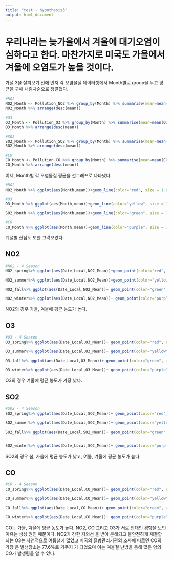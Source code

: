 ---
title: "test - hypothesis3"
output: html_document
---

# 우리나라는 늦가을에서 겨울에 대기오염이 심하다고 한다. 마찬가지로 미국도 가을에서 겨울에 오염도가 높을 것이다.

가설 3을 살펴보기 전에 먼저 각 오염물질 데이터셋에서 Month별로 group을 두고 평균을 구해 내림차순으로 정렬했다.

```{r}
#NO2
NO2_Month <- Pollution_NO2 %>% group_by(Month) %>% summarise(mean=mean(NO2_Mean))
NO2_Month %>% arrange(desc(mean))

#O3
O3_Month <- Pollution_O3 %>% group_by(Month) %>% summarise(mean=mean(O3_Mean))
O3_Month %>% arrange(desc(mean))

#SO2
SO2_Month <- Pollution_SO2 %>% group_by(Month) %>% summarise(mean=mean(SO2_Mean))
SO2_Month %>% arrange(desc(mean))

#CO
CO_Month <- Pollution_CO %>% group_by(Month) %>% summarise(mean=mean(CO_Mean))
CO_Month %>% arrange(desc(mean))

```


이제, Month별 각 오염물질 평균을 선그래프로 나타냈다.

```{r}
#NO2
NO2_Month %>% ggplot(aes(Month,mean))+geom_line(color="red", size = 1.8)+scale_x_continuous(breaks=c(1:12))+ylab("NO2_Month_Mean") + theme_bw() + labs(title = "Line: NO2 Mean By Month") + theme(plot.title = element_text(face = "bold", size = 12))

#O3
O3_Month %>% ggplot(aes(Month,mean))+geom_line(color="yellow", size = 1.8)+scale_x_continuous(breaks=c(1:12)) +ylab("O3_Month_Mean") + theme_bw() + labs(title = "Line: O3 Mean By Month") + theme(plot.title = element_text(face = "bold", size = 12))

SO2_Month %>% ggplot(aes(Month,mean))+geom_line(color="green", size = 1.8)+scale_x_continuous(breaks=c(1:12)) +ylab("SO2_Month_Mean") + theme_bw() + labs(title = "Line: SO2 Mean By Month") + theme(plot.title = element_text(face = "bold", size = 12))

#CO
CO_Month %>% ggplot(aes(Month,mean))+geom_line(color="purple", size = 1.8)+scale_x_continuous(breaks=c(1:12))+ylab("CO_Month_Mean") + theme_bw() + labs(title = "Line: CO Mean By Month") + theme(plot.title = element_text(face = "bold", size = 12))

```


계절별 산점도 또한 그려보았다.


## NO2


```{r}
#NO2 - 4 Season
NO2_spring%>% ggplot(aes(Date_Local,NO2_Mean))+geom_point(color="red", alpha = 1/5)+geom_smooth(method="lm",colour="blue")+ylab("NO2_spring_mean") + theme_bw() + labs(title = "Scatter plot: NO2 Mean - Spring") + theme(plot.title = element_text(face = "bold", size = 12))

NO2_summer%>% ggplot(aes(Date_Local,NO2_Mean))+geom_point(color="yellow", alpha = 1/5)+geom_smooth(method="lm",colour="blue")+ylab("NO2_summer_mean") + theme_bw() + labs(title = "Scatter plot: NO2 Mean - Summer") + theme(plot.title = element_text(face = "bold", size = 12))

NO2_fall%>% ggplot(aes(Date_Local,NO2_Mean))+ geom_point(color="green", alpha = 1/5)+ geom_smooth(method="lm",colour="blue")+ylab("NO2_fall_mean") + theme_bw() + labs(title = "Scatter plot: NO2 Mean - Fall") + theme(plot.title = element_text(face = "bold", size = 12))

NO2_winter%>% ggplot(aes(Date_Local,NO2_Mean))+ geom_point(color="purple", alpha = 1/5)+ geom_smooth(method="lm",colour="blue")+ylab("NO2_winter_mean") + theme_bw() + labs(title = "Scatter plot: NO2 Mean - Winter") + theme(plot.title = element_text(face = "bold", size = 12))
```

NO2의 경우 가을, 겨울에 평균 농도가 높다.


## O3

```{r}
#O3 - 4 Season
O3_spring%>% ggplot(aes(Date_Local,O3_Mean))+ geom_point(color="red", alpha = 1/5)+ geom_smooth(method="lm",colour="blue")+ylab("O3_spring_mean") + theme_bw() + labs(title = "Scatter plot: O3 Mean - Spring") + theme(plot.title = element_text(face = "bold", size = 12))

O3_summer%>% ggplot(aes(Date_Local,O3_Mean))+ geom_point(color="yellow", alpha = 1/5)+ geom_smooth(method="lm",colour="blue")+ylab("O3_summer_mean") + theme_bw() + labs(title = "Scatter plot: O3 Mean - Summer") + theme(plot.title = element_text(face = "bold", size = 12))

O3_fall%>% ggplot(aes(Date_Local,O3_Mean))+ geom_point(color="green", alpha = 1/5)+ geom_smooth(method="lm",colour="blue")+ylab("O3_fall_mean") + theme_bw() + labs(title = "Scatter plot: O3 Mean - Fall") + theme(plot.title = element_text(face = "bold", size = 12))

O3_winter%>% ggplot(aes(Date_Local,O3_Mean))+ geom_point(color="purple", alpha = 1/5)+ geom_smooth(method="lm",colour="blue")+ylab("O3_winter_mean") + theme_bw() + labs(title = "Scatter plot: O3 Mean - Winter") + theme(plot.title = element_text(face = "bold", size = 12))

```

O3의 경우 겨울에 평균 농도가 가장 낮다.


## SO2

```{r}
#SO2 - 4 Season
SO2_spring%>% ggplot(aes(Date_Local,SO2_Mean))+ geom_point(color="red", alpha = 1/5)+ geom_smooth(method="lm",colour="blue")+ylab("SO2_spring_mean") + theme_bw() + labs(title = "Scatter plot: SO2 Mean - Spring") + theme(plot.title = element_text(face = "bold", size = 12))

SO2_summer%>% ggplot(aes(Date_Local,SO2_Mean))+ geom_point(color="yellow", alpha = 1/5)+ geom_smooth(method="lm",colour="blue")+ylab("SO2_summer_mean") + theme_bw() + labs(title = "Scatter plot: SO2 Mean - Summer") + theme(plot.title = element_text(face = "bold", size = 12)) + theme_bw() + labs(title = "Scatter plot: NO2 Mean - Summer") + theme(plot.title = element_text(face = "bold", size = 12))

SO2_fall%>% ggplot(aes(Date_Local,SO2_Mean))+ geom_point(color="green", alpha = 1/5)+ geom_smooth(method="lm",colour="blue")+ylab("SO2_fall_mean") + theme_bw() + labs(title = "Scatter plot: SO2 Mean - Fall") + theme(plot.title = element_text(face = "bold", size = 12))


SO2_winter%>% ggplot(aes(Date_Local,SO2_Mean))+ geom_point(color="purple", alpha = 1/5)+ geom_smooth(method="lm",colour="blue")+ylab("SO2_winter_mean") + theme_bw() + labs(title = "Scatter plot: SO2 Mean - Winter") + theme(plot.title = element_text(face = "bold", size = 12))
```

SO2의 경우 봄, 가을에 평균 농도가 낮고, 여름, 겨울에 평균 농도가 높다.


## CO


```{r}
#CO - 4 Season
CO_spring%>% ggplot(aes(Date_Local,CO_Mean))+ geom_point(color="red", alpha = 1/5)+ geom_smooth(method="lm",colour="blue")+ylab("CO_spring_mean") + theme_bw() + labs(title = "Scatter plot: CO Mean - Spring") + theme(plot.title = element_text(face = "bold", size = 12))

CO_summer%>% ggplot(aes(Date_Local,CO_Mean))+ geom_point(color="yellow", alpha = 1/5)+ geom_smooth(method="lm",colour="blue")+ylab("CO_summer_mean") + theme_bw() + labs(title = "Scatter plot: CO Mean - Summer") + theme(plot.title = element_text(face = "bold", size = 12))

CO_fall%>% ggplot(aes(Date_Local,CO_Mean))+ geom_point(color="green", alpha = 1/5)+ geom_smooth(method="lm",colour="blue")+ylab("CO_fall_mean") + theme_bw() + labs(title = "Scatter plot: CO Mean - Fall") + theme(plot.title = element_text(face = "bold", size = 12))

CO_winter%>% ggplot(aes(Date_Local,CO_Mean))+ geom_point(color="purple", alpha = 1/5)+ geom_smooth(method="lm",colour="blue")+ylab("CO_winter_mean") + theme_bw() + labs(title = "Scatter plot: CO Mean - Winter") + theme(plot.title = element_text(face = "bold", size = 12))

```

CO는 가을, 겨울에 평균 농도가 높다.
NO2, CO 그리고 O3가 서로 반대인 경향을 보인 이유는 생성 원인 때문이다. NO2가 강한 자외선 을 받아 분해되고 불안전하게 재결합 되는 O3는 자연적으로 여름철에 많았고 미국의 질병관리기관의 조사에 따르면 CO의 가장 큰 발생장소는 77.6%로 거주지 가 되었으며 이는 겨울철 난방을 통해 많은 양의 CO가 발생됨을 알 수 있다.


